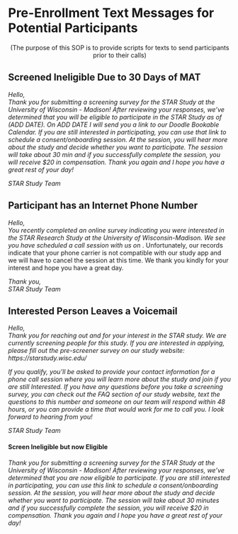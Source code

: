 # Pre-Enrollment Text Messages for Potential Participants

<center>(The purpose of this SOP is to provide scripts for texts to send participants prior to their calls)</center>

## Screened Ineligible Due to 30 Days of MAT

*Hello,*\
*Thank you for submitting a screening survey for the STAR Study at the University of Wisconsin - Madison! After reviewing your responses, we've determined that you will be eligible to participate in the STAR Study as of (ADD DATE). On ADD DATE I will send you a link to our Doodle Bookable Calendar. If you are still interested in participating, you can use that link to schedule a consent/onboarding session. At the session, you will hear more about the study and decide whether you want to participate. The session will take about 30 min and if you successfully complete the session, you will receive \$20 in compensation. Thank you again and I hope you have a great rest of your day!*

*STAR Study Team*

## Participant has an Internet Phone Number

*Hello,*\
*You recently completed an online survey indicating you were interested in the STAR Research Study at the University of Wisconsin-Madison. We see you have scheduled a call session with us on* <insert date and time>. Unfortunately, our records indicate that your phone carrier is not compatible with our study app and we will have to cancel the session at this time. We thank you kindly for your interest and hope you have a great day.

*Thank you,*\
*STAR Study Team*

## Interested Person Leaves a Voicemail

*Hello,*\
*Thank you for reaching out and for your interest in the STAR study. We are currently screening people for this study. If you are interested in applying, please fill out the pre-screener survey on our study website: https://starstudy.wisc.edu/*

*If you qualify, you'll be asked to provide your contact information for a phone call session where you will learn more about the study and join if you are still Interested. If you have any questions before you take a screening survey, you can check out the FAQ section of our study website, text the questions to this number and someone on our team will respond within 48 hours, or you can provide a time that would work for me to call you. I look forward to hearing from you!*

*STAR Study Team*

#### Screen Ineligible but now Eligible

*Thank you for submitting a screening survey for the STAR Study at the University of Wisconsin - Madison! After reviewing your responses, we've determined that you are now eligible to participate. If you are still interested in participating, you can use this link to schedule a consent/onboarding session. At the session, you will hear more about the study and decide whether you want to participate. The session will take about 30 minutes and if you successfully complete the session, you will receive \$20 in compensation. Thank you again and I hope you have a great rest of your day!*


